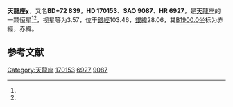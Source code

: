 {{Starbox begin
| name = 天龍座χ
}}
{{Starbox observe
| epoch = [[J2000.0|J2000.0]]
| constell = [[天龍座|天龍座]]<ref name=SIMBAD>{{cite web
 | url=http://simbad.u-strasbg.fr/simbad/sim-id?Ident=HR+6927
 | title=Pulsating variable Star
 | publisher=Centre de Données astronomiques de Strasbourg
 | work=SIMBAD
 | accessdate=2012-07-13
 | archive-date=2019-06-11
 | archive-url=https://web.archive.org/web/20190611051422/http://simbad.u-strasbg.fr/simbad/sim-id?Ident=HR+6927
 }}</ref><ref name=DATA>{{cite web
 | url=http://vizier.u-strasbg.fr/viz-bin/VizieR-5?-out.add=.&-source=5050&-corr=PK=HR&-out.max=9999&HR=6927
 | title=VizieR Detailed Page
 | accessdate=2012-07-13
 | archive-date=2016-03-04
 | archive-url=https://web.archive.org/web/20160304222840/http://vizier.u-strasbg.fr/viz-bin/VizieR-5?-out.add=.&-source=5050&-corr=PK=HR&-out.max=9999&HR=6927
 }}</ref>
| 星官 = 
| ra = {{RA|18|21|3.4}}<ref name=SIMBAD /><ref name=DATA />
| dec = {{DEC|+72|43|58}}<ref name=SIMBAD /><ref name=DATA />
| appmag_v = 3.57<ref name=SIMBAD /><ref name=DATA />
}}
{{Starbox character
| class = F7V<ref name=SIMBAD /><ref name=DATA />
| b-v = 0.49<ref name=SIMBAD /><ref name=DATA />
| u-b = -0.06<ref name=SIMBAD /><ref name=DATA />
| r-i = 0.31<ref name=SIMBAD /><ref name=DATA />
| variable = 
}}
{{Starbox astrometry
| radial_v = -0.06
| prop_mo_ra = 33
| parallax = 0.12
| p_error = 
}}
{{Starbox catalog
| names =BD+72 839，[[SAO星表|SAO]] 9087，[[HD星表|HD]] 170153，[[HR星表|HR]] 6927}}
{{Starbox reference |Simbad=HR+6927}}
{{Starbox end}}

'''天龍座χ'''，又名'''BD+72 839'''，'''HD 170153'''、'''SAO 9087'''、'''HR 6927'''，是[[天龍座|天龍座]]的一颗恒星<ref name=SIMBAD /><ref name=DATA />，视星等为3.57，位于[[銀道座標系|銀經]]103.46，[[銀道座標系|銀緯]]28.06，其[[B1900.0|B1900.0]]坐标为赤經{{RA|18|22|51.5}}，赤緯{{DEC|+72|28.06|22}}。

== 参考文献 ==
{{reflist}}

{{star-stub}}

{{天龍座恒星}}
[[Category:天龍座|Category:天龍座]]
[[Category:HD和HDE天體|170153]]
[[Category:HR天體|6927]]
[[Category:SAO天體|9087]]